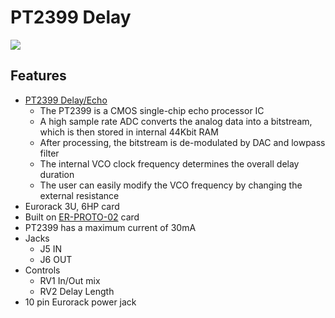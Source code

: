 = PT2399 Delay =

<img src="http://land-boards.com/blwiki/images/f/ff/ER-DELAY-01_P1090057-720px.jpg"></img>

== Features ==

* [http://www.princeton.com.tw/Portals/0/Product/PT2399_1.pdf PT2399 Delay/Echo]
** The PT2399 is a CMOS single-chip echo processor IC
** A high sample rate ADC converts the analog data into a bitstream, which is then stored in internal 44Kbit RAM
** After processing, the bitstream is de-modulated by DAC and lowpass filter
** The internal VCO clock frequency determines the overall delay duration
** The user can easily modify the VCO frequency by changing the external resistance
* Eurorack 3U, 6HP card
* Built on [[ER-PROTO-02]] card
* PT2399 has a maximum current of 30mA
* Jacks
** J5 IN
** J6 OUT
* Controls
** RV1 In/Out mix
** RV2 Delay Length
* 10 pin Eurorack power jack
